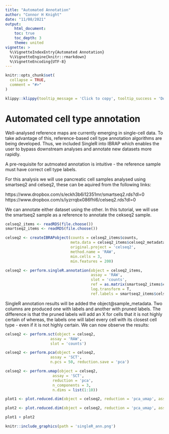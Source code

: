 ```yaml
---
title: "Automated Annotation"
author: "Connor H Knight"
date: "11/08/2021"
output: 
    html_document:
    toc: true
    toc_depth: 3
    theme: united
vignette: >
  %\VignetteIndexEntry{Automated Annotation}
  %\VignetteEngine{knitr::rmarkdown}
  %\VignetteEncoding{UTF-8}
---
```


```r
knitr::opts_chunk$set(
  collapse = TRUE,
  comment = "#>"
)
```

```r
klippy::klippy(tooltip_message = 'Click to copy', tooltip_success = 'Done', position = c('bottom', 'right'))
```

# Automated cell type annotation

Well-analysed reference maps are currently emerging in single-cell data. To take advantage of this, reference-based cell type annotation algorithms are being developed. Thus, we included SingleR into IBRAP which enables the user to bypass downstream analyses and annotate new datasets more rapidly. 

A pre-requisite for autmoated annotation is intuitive - the reference sample must have correct cell type labels. 

For this analysis we will use pancreatic cell samples analysed using smartseq2 and celseq2, these can be aquired from the following links:

https://www.dropbox.com/s/eckh3b6i12351mr/smartseq2.rds?dl=0
https://www.dropbox.com/s/iyzrrqbx086fhl6/celseq2.rds?dl=0

We can annotate either dataset using the other. In this tutorial, we will use the smartseq2 sample as a reference to annotate the cekseq2 sample. 

```r

celseq2_items <- readRDS(file.choose())
smartseq2_items <- readRDS(file.choose())

celseq2 <- createIBRAPobject(counts = celseq2_items$counts,
                             meta.data = celseq2_items$celseq2_metadata,
                             original.project = 'celseq2',
                             method.name = 'RAW',
                             min.cells = 3,
                             min.features = 200)

celseq2 <- perform.singleR.annotation(object = celseq2_items, 
                                      assay = 'RAW', 
                                      slot = 'counts', 
                                      ref = as.matrix(smartseq2_items$counts), 
                                      log.transform = T, 
                                      ref.labels = smartseq2_items$celseq_metadata$celltype)

```

SingleR annotation results will be added the object@sample_metadata. Two columns are produced one with labels and another with pruned labels. The difference is that the pruned labels will add an X for cells that it is not highly certain of whereas, the labels one will label every cell with its closest cell type - even if it is not highly certain. We can now observe the results: 

```r

celseq2 <- perform.sct(object = celseq2, 
                    assay = 'RAW', 
                    slot = 'counts')

celseq2 <- perform.pca(object = celseq2, 
                    assay = 'SCT', 
                    n.pcs = 50, reduction.save = 'pca')

celseq2 <- perform.umap(object = celseq2, 
                     assay = 'SCT', 
                     reduction = 'pca', 
                     n_components = 3, 
                     n.dims = list(1:10))

plot1 <- plot.reduced.dim(object = celseq2, reduction = 'pca_umap', assay = 'SCT', clust.method = 'metadata', column = 'singleR_pruned_labels_1', pt.size = 0.1)

plot2 <- plot.reduced.dim(object = celseq2, reduction = 'pca_umap', assay = 'SCT', clust.method = 'metadata', column = 'singleR_labels_1', pt.size = 0.1)

plot1 + plot2

```

```r

knitr::include_graphics(path = 'singleR_ann.png')

```




